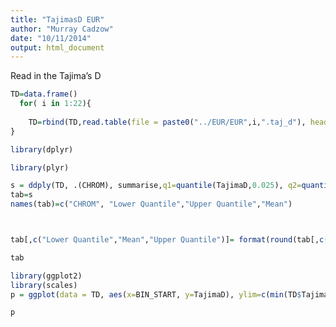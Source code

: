 ```yaml
---
title: "TajimasD EUR"
author: "Murray Cadzow"
date: "10/11/2014"
output: html_document
---
```


Read in the Tajima's D
```r
TD=data.frame()
  for( i in 1:22){
    
    TD=rbind(TD,read.table(file = paste0("../EUR/EUR",i,".taj_d"), header=TRUE))
}
```


```r
library(dplyr)

library(plyr)

s = ddply(TD, .(CHROM), summarise,q1=quantile(TajimaD,0.025), q2=quantile(TajimaD,0.975), m= mean(TajimaD))
tab=s
names(tab)=c("CHROM", "Lower Quantile","Upper Quantile","Mean")



tab[,c("Lower Quantile","Mean","Upper Quantile")]= format(round(tab[,c("Lower Quantile","Mean","Upper Quantile")],digits=3),nsmall=3)

```

```r
tab

```


```r
library(ggplot2)
library(scales)
p = ggplot(data = TD, aes(x=BIN_START, y=TajimaD), ylim=c(min(TD$TajimaD -0.5), max(TD$TajimaD + 0.5)))  + geom_point(shape = 16, colour= alpha("black", 1/5)) + facet_wrap(~CHROM, scales = "free_x")  + geom_hline(aes(yintercept= q1, colour ="quantile"), data=s,)  + geom_hline(aes(yintercept= q2, colour ="quantile"), data=s)  +geom_hline(aes(yintercept= m, colour="mean"), data=s) + scale_colour_manual("",breaks=c("mean","quantile","PPARGC1A"),values=c("blue","red","purple")) + scale_x_continuous( xlab("Chromosome Position (Mbp)")) + ylab("Tajima's D") + ggtitle("Tajima's D by Chromosome") + theme( plot.background= element_rect(colour="black",fill=NA), legend.position= c(0.75, 0.12))
```



```r
p
```
